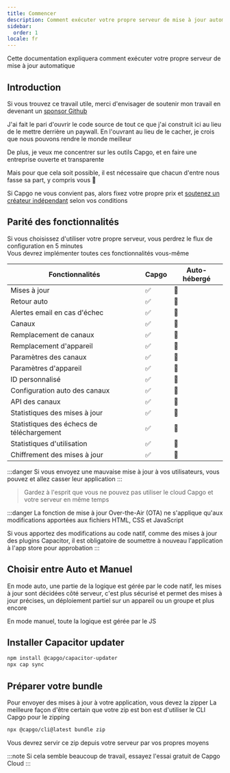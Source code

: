 ```yaml
---
title: Commencer
description: Comment exécuter votre propre serveur de mise à jour automatique
sidebar:
  order: 1
locale: fr
---
```



Cette documentation expliquera comment exécuter votre propre serveur de mise à jour automatique

## Introduction

Si vous trouvez ce travail utile, merci d'envisager de soutenir mon travail en devenant un [sponsor Github](https://githubcom/sponsors/riderx)

J'ai fait le pari d'ouvrir le code source de tout ce que j'ai construit ici au lieu de le mettre derrière un paywall. En l'ouvrant au lieu de le cacher, je crois que nous pouvons rendre le monde meilleur

De plus, je veux me concentrer sur les outils Capgo, et en faire une entreprise ouverte et transparente

Mais pour que cela soit possible, il est nécessaire que chacun d'entre nous fasse sa part, y compris vous 🥹

Si Capgo ne vous convient pas, alors fixez votre propre prix et [soutenez un créateur indépendant](https://githubcom/sponsors/riderx) selon vos conditions

<LinkCard title="Envisager de Contribuer" href="/docs/plugin/self-hosted/contributing/"/>

## Parité des fonctionnalités

Si vous choisissez d'utiliser votre propre serveur, vous perdrez le flux de configuration en 5 minutes\
Vous devrez implémenter toutes ces fonctionnalités vous-même

| Fonctionnalités          | Capgo | Auto-hébergé |
| ------------------------ | ----- | ------------ |
| Mises à jour            | ✅     | 🚧          |
| Retour auto             | ✅     | 🚧          |
| Alertes email en cas d'échec | ✅     | 🚧          |
| Canaux                  | ✅     | 🚧          |
| Remplacement de canaux  | ✅     | 🚧          |
| Remplacement d'appareil | ✅     | 🚧          |
| Paramètres des canaux   | ✅     | 🚧          |
| Paramètres d'appareil   | ✅     | 🚧          |
| ID personnalisé         | ✅     | 🚧          |
| Configuration auto des canaux | ✅     | 🚧          |
| API des canaux          | ✅     | 🚧          |
| Statistiques des mises à jour | ✅     | 🚧          |
| Statistiques des échecs de téléchargement | ✅     | 🚧          |
| Statistiques d'utilisation | ✅     | 🚧          |
| Chiffrement des mises à jour | ✅     | 🚧          |

:::danger
Si vous envoyez une mauvaise mise à jour à vos utilisateurs, vous pouvez et allez casser leur application
:::

> Gardez à l'esprit que vous ne pouvez pas utiliser le cloud Capgo et votre serveur en même temps

:::danger
La fonction de mise à jour Over-the-Air (OTA) ne s'applique qu'aux modifications apportées aux fichiers HTML, CSS et JavaScript

Si vous apportez des modifications au code natif, comme des mises à jour des plugins Capacitor, il est obligatoire de soumettre à nouveau l'application à l'app store pour approbation
:::

## Choisir entre Auto et Manuel
En mode auto, une partie de la logique est gérée par le code natif, les mises à jour sont décidées côté serveur, c'est plus sécurisé et permet des mises à jour précises, un déploiement partiel sur un appareil ou un groupe et plus encore

En mode manuel, toute la logique est gérée par le JS

<LinkCard
	title="Mise à jour automatique"
	href="/docs/plugin/self-hosted/auto-update/"
/>

<LinkCard
	title="Manuel"
	href="/docs/plugin/self-hosted/manual-update/"
/>

## Installer Capacitor updater

```bash title="Installer le Capacitor updater"
npm install @capgo/capacitor-updater
npx cap sync
```

## Préparer votre bundle

Pour envoyer des mises à jour à votre application, vous devez la zipper
La meilleure façon d'être certain que votre zip est bon est d'utiliser le CLI Capgo pour le zipping
```bash title="Créer un bundle avec vos fichiers à servir depuis votre serveur"
npx @capgo/cli@latest bundle zip
```

Vous devrez servir ce zip depuis votre serveur par vos propres moyens

<LinkCard
	title="Mise à jour automatique"
	href="/docs/plugin/self-hosted/auto-update/"
/>

<LinkCard
	title="Manuel"
	href="/docs/plugin/self-hosted/manual-update/"
/>

:::note
Si cela semble beaucoup de travail, essayez l'essai gratuit de Capgo Cloud
:::
